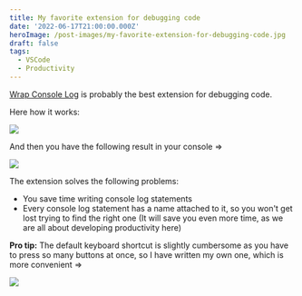 ```yaml
---
title: My favorite extension for debugging code
date: '2022-06-17T21:00:00.000Z'
heroImage: /post-images/my-favorite-extension-for-debugging-code.jpg
draft: false
tags:
  - VSCode
  - Productivity
---
```


[Wrap Console Log](https://marketplace.visualstudio.com/items?itemName=midnightsyntax.vscode-wrap-console-log) is probably the best extension for debugging code.

Here how it works:

![](/post-images/console-log-wrap-in-action.gif)

And then you have the following result in your console =>

![](/post-images/image-1.jpg)

The extension solves the following problems:

- You save time writing console log statements
- Every console log statement has a name attached to it, so you won't get lost trying to find the right one (It will save you even more time, as we are all about developing productivity here)

**Pro tip:** The default keyboard shortcut is slightly cumbersome as you have to press so many buttons at once, so I have written my own one, which is more convenient =>

![](/post-images/image-2.jpg)
